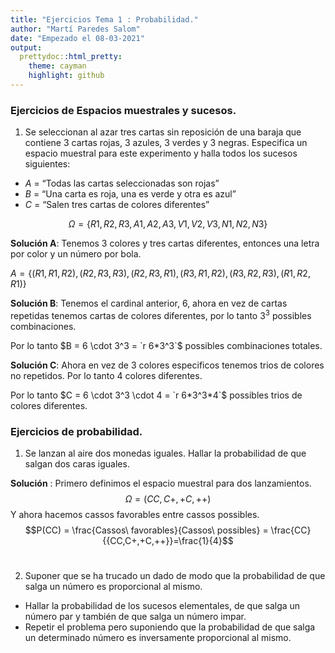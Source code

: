 ```yaml
---
title: "Ejercicios Tema 1 : Probabilidad."
author: "Martí Paredes Salom"
date: "Empezado el 08-03-2021"
output:
  prettydoc::html_pretty:
    theme: cayman
    highlight: github
---
```


### Ejercicios de Espacios muestrales y sucesos.

1. Se seleccionan al azar tres cartas sin reposición de una baraja que contiene 3 cartas rojas, 3 azules,
3 verdes y 3 negras. Especifica un espacio muestral para este experimento y halla todos los sucesos
siguientes:

* $A$ = “Todas las cartas seleccionadas son rojas”
* $B$ = “Una carta es roja, una es verde y otra es azul”
* $C$ = “Salen tres cartas de colores diferentes”

$$\Omega = \{R1,R2,R3,A1,A2,A3,V1,V2,V3,N1,N2,N3\}$$

**Solución A**: Tenemos 3 colores y tres cartas diferentes, entonces una letra por color y un número por bola. 

$A = \{(R1, R1, R2),(R2, R3, R3),(R2, R3, R1),(R3, R1, R2),(R3, R2, R3),(R1, R2, R1)\}$

**Solución B**: Tenemos el cardinal anterior, 6, ahora en vez de cartas repetidas tenemos cartas de colores diferentes, por lo tanto $3^3$ possibles combinaciones. 

Por lo tanto $B = 6 \cdot 3^3 = `r 6*3^3`$ possibles combinaciones totales.

**Solución C**: Ahora en vez de 3 colores especificos tenemos trios de colores no repetidos. Por lo tanto 4 colores diferentes. 

Por lo tanto $C = 6 \cdot 3^3 \cdot 4 = `r 6*3^3*4`$ possibles trios de colores diferentes.\

### Ejercicios de probabilidad.

1. Se lanzan al aire dos monedas iguales. Hallar la probabilidad de que salgan dos caras iguales.

**Solución** : Primero definimos el espacio muestral para dos lanzamientos.
$$\Omega = {(CC,C+,+C,++)}$$
Y ahora hacemos cassos favorables entre cassos possibles. $$P(CC) = \frac{Cassos\ favorables}{Cassos\ possibles} = \frac{CC}{{CC,C+,+C,++}}=\frac{1}{4}$$ \

2. Suponer que se ha trucado un dado de modo que la probabilidad de que salga un número es proporcional
al mismo.

* Hallar la probabilidad de los sucesos elementales, de que salga un número par y también de que
salga un número impar.
* Repetir el problema pero suponiendo que la probabilidad de que salga un determinado número es
inversamente proporcional al mismo.